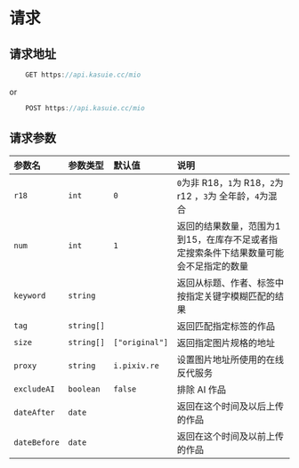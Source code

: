 # 请求

## 请求地址

```js copy
    GET https://api.kasuie.cc/mio
```
or 
```js copy
    POST https://api.kasuie.cc/mio
```

## 请求参数

| 参数名   | 参数类型 | 默认值 | 说明                         |
|:----------|:----------|:--------|:------------------------------|
| `r18`   | `int`      | `0`      | `0`为非 R18，`1`为 R18，`2`为 r12 ，`3`为 全年龄，`4`为混合|            |
| `num`   | `int`   | `1`    | 返回的结果数量，范围为1到15，在库存不足或者指定搜索条件下结果数量可能会不足指定的数量 |
| `keyword`   | `string`  |    | 返回从标题、作者、标签中按指定关键字模糊匹配的结果   |
| `tag`   | `string[]`   |    | 返回匹配指定标签的作品   |
| `size`   | `string[]`   | `["original"]`   | 返回指定图片规格的地址   |
| `proxy`   | `string`   |  `i.pixiv.re`  | 设置图片地址所使用的在线反代服务   |
| `excludeAI`   | `boolean`   |  `false`  | 排除 AI 作品   |
| `dateAfter`   | `date`   |    | 返回在这个时间及以后上传的作品   |
| `dateBefore`   | `date`   |    | 返回在这个时间及以前上传的作品   |